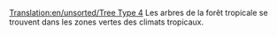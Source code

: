 [[Translation:en/unsorted/Tree Type 4]]
{{en/stub}}
Les arbres de la forêt tropicale se trouvent dans les zones vertes des climats tropicaux.